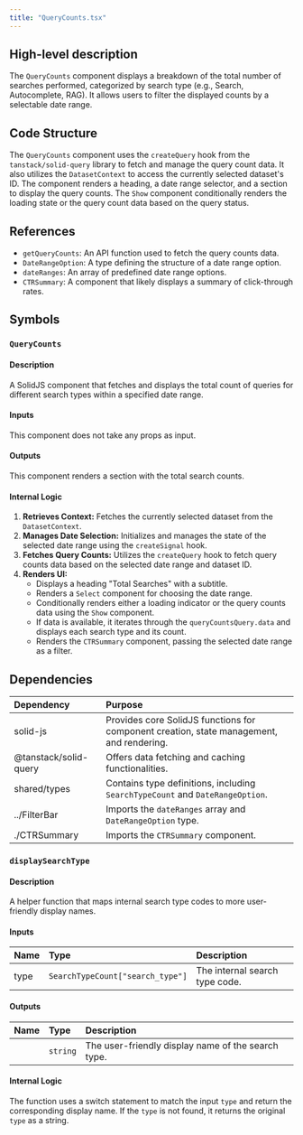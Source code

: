 ```yaml
---
title: "QueryCounts.tsx"
---
```


## High-level description
The `QueryCounts` component displays a breakdown of the total number of searches performed, categorized by search type (e.g., Search, Autocomplete, RAG). It allows users to filter the displayed counts by a selectable date range.

## Code Structure
The `QueryCounts` component uses the `createQuery` hook from the `tanstack/solid-query` library to fetch and manage the query count data. It also utilizes the `DatasetContext` to access the currently selected dataset's ID. The component renders a heading, a date range selector, and a section to display the query counts. The `Show` component conditionally renders the loading state or the query count data based on the query status.

## References
- `getQueryCounts`: An API function used to fetch the query counts data.
- `DateRangeOption`: A type defining the structure of a date range option.
- `dateRanges`: An array of predefined date range options.
- `CTRSummary`: A component that likely displays a summary of click-through rates.

## Symbols

### `QueryCounts`
#### Description
A SolidJS component that fetches and displays the total count of queries for different search types within a specified date range.

#### Inputs
This component does not take any props as input.

#### Outputs
This component renders a section with the total search counts.

#### Internal Logic
1. **Retrieves Context:** Fetches the currently selected dataset from the `DatasetContext`.
2. **Manages Date Selection:** Initializes and manages the state of the selected date range using the `createSignal` hook.
3. **Fetches Query Counts:** Utilizes the `createQuery` hook to fetch query counts data based on the selected date range and dataset ID.
4. **Renders UI:**
   - Displays a heading "Total Searches" with a subtitle.
   - Renders a `Select` component for choosing the date range.
   - Conditionally renders either a loading indicator or the query counts data using the `Show` component.
   - If data is available, it iterates through the `queryCountsQuery.data` and displays each search type and its count.
   - Renders the `CTRSummary` component, passing the selected date range as a filter.

## Dependencies
| Dependency | Purpose |
|:-----------|:--------|
| solid-js | Provides core SolidJS functions for component creation, state management, and rendering. |
| @tanstack/solid-query | Offers data fetching and caching functionalities. |
| shared/types | Contains type definitions, including `SearchTypeCount` and `DateRangeOption`. |
| ../FilterBar | Imports the `dateRanges` array and `DateRangeOption` type. |
| ./CTRSummary | Imports the `CTRSummary` component. |

### `displaySearchType`
#### Description
A helper function that maps internal search type codes to more user-friendly display names.

#### Inputs
| Name | Type | Description |
|:-----|:-----|:------------|
| type | `SearchTypeCount["search_type"]` | The internal search type code.

#### Outputs
| Name | Type | Description |
|:-----|:-----|:------------|
|  | `string` | The user-friendly display name of the search type.

#### Internal Logic
The function uses a switch statement to match the input `type` and return the corresponding display name. If the `type` is not found, it returns the original `type` as a string.
